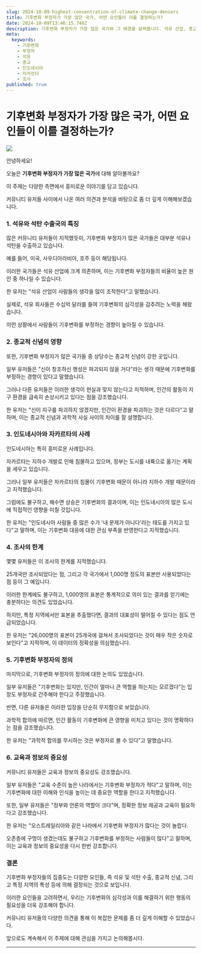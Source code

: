 ```yaml
---
slug: 2024-10-09-highest-concentration-of-climate-change-deniers
title: 기후변화 부정자가 가장 많은 국가, 어떤 요인들이 이를 결정하는가?
date: 2024-10-09T13:46:15.748Z
description: 기후변화 부정자가 가장 많은 국가와 그 배경을 살펴봅니다. 석유 산업, 종교적 신념, 교육 수준 등 다양한 요인이 어떻게 기후변화 부정자들의 비율에 영향을 미치는지 알아보세요.
meta:
  keywords:
    - 기후변화
    - 부정자
    - 석유
    - 종교
    - 인도네시아
    - 자카르타
    - 조사
published: true
---
```


# 기후변화 부정자가 가장 많은 국가, 어떤 요인들이 이를 결정하는가?

![](https://blogger.googleusercontent.com/img/a/AVvXsEibwt8H7faXoXIA6LL9i0WThZZwxmhjSpbOxdrFJJwRqFQghM1nWHd2X_xEiD1i0AfICSnCvLcZtjZ2NnSlVsDTZar64Kt2g1NeaWm2aXe06WnlSRYsWXZiQ-KTQJmV2LBVNetEXcy8tT4PLfeikT9GWsTM1cCVPBb8u5umGjKRxksO-cy6KlbDVIGD9Y0)

안녕하세요!

오늘은 **기후변화 부정자가 가장 많은 국가**에 대해 알아볼까요?

이 주제는 다양한 측면에서 흥미로운 이야기를 담고 있습니다.

커뮤니티 유저들 사이에서 나온 여러 의견과 분석을 바탕으로 좀 더 깊게 이해해보겠습니다.

### 1. 석유와 석탄 수출국의 특징

많은 커뮤니티 유저들이 지적했듯이, 기후변화 부정자가 많은 국가들은 대부분 석유나 석탄을 수출하고 있습니다.

예를 들어, 미국, 사우디아라비아, 호주 등이 해당됩니다.

이러한 국가들은 석유 산업에 크게 의존하며, 이는 기후변화 부정자들의 비율이 높은 원인 중 하나일 수 있습니다.

한 유저는 "석유 산업이 사람들의 생각을 많이 조작한다"고 말했습니다.

실제로, 석유 회사들은 수십억 달러를 들여 기후변화의 심각성을 감추려는 노력을 해왔습니다.

이런 상황에서 사람들이 기후변화를 부정하는 경향이 높아질 수 있습니다.

### 2. 종교적 신념의 영향

또한, 기후변화 부정자가 많은 국가들 중 상당수는 종교적 신념이 강한 곳입니다.

일부 유저들은 "신이 창조하신 행성은 파괴되지 않을 거다"라는 생각 때문에 기후변화를 부정하는 경향이 있다고 말했습니다.

그러나 다른 유저들은 이러한 생각이 현실과 맞지 않는다고 지적하며, 인간의 활동이 지구 환경을 급속히 손상시키고 있다는 점을 강조했습니다.

한 유저는 "신이 지구를 파괴하지 않겠지만, 인간이 환경을 파괴하는 것은 다르다"고 말하며, 이는 종교적 신념과 과학적 사실 사이의 차이를 잘 설명합니다.

### 3. 인도네시아와 자카르타의 사례

인도네시아는 특히 흥미로운 사례입니다.

자카르타는 지하수 개발로 인해 침몰하고 있으며, 정부는 도시를 내륙으로 옮기는 계획을 세우고 있습니다.

그러나 일부 유저들은 자카르타의 침몰이 기후변화 때문이 아니라 지하수 개발 때문이라고 지적했습니다.

그럼에도 불구하고, 해수면 상승은 기후변화의 결과이며, 이는 인도네시아의 많은 도시에 직접적인 영향을 미칠 것입니다.

한 유저는 "인도네시아 사람들 중 많은 수가 '내 문제가 아니다'라는 태도를 가지고 있다"고 말하며, 이는 기후변화 대응에 대한 관심 부족을 반영한다고 지적했습니다.

### 4. 조사의 한계

몇몇 유저들은 이 조사의 한계를 지적했습니다.

25개국만 조사되었다는 점, 그리고 각 국가에서 1,000명 정도의 표본만 사용되었다는 점 등이 그 예입니다.

이러한 한계에도 불구하고, 1,000명의 표본은 통계적으로 의미 있는 결과를 얻기에는 충분하다는 의견도 있었습니다.

하지만, 특정 지역에서만 표본을 추출했다면, 결과의 대표성이 떨어질 수 있다는 점도 언급되었습니다.

한 유저는 "26,000명의 표본이 25개국에 걸쳐서 조사되었다는 것이 매우 작은 숫자로 보인다"고 지적하며, 이 데이터의 정확성을 의심했습니다.

### 5. 기후변화 부정자의 정의

마지막으로, 기후변화 부정자의 정의에 대한 논의도 있었습니다.

일부 유저들은 "기후변화는 있지만, 인간이 얼마나 큰 역할을 하는지는 모르겠다"는 입장도 부정자로 간주해야 한다고 주장했습니다.

반면, 다른 유저들은 이러한 입장을 단순히 무지함으로 보았습니다.

과학적 합의에 따르면, 인간 활동이 기후변화에 큰 영향을 미치고 있다는 것이 명확하다는 점을 강조했습니다.

한 유저는 "과학적 합의를 무시하는 것은 부정자로 볼 수 있다"고 말했습니다.

### 6. 교육과 정보의 중요성

커뮤니티 유저들은 교육과 정보의 중요성도 강조했습니다.

일부 유저들은 "교육 수준이 높은 나라에서는 기후변화 부정자가 적다"고 말하며, 이는 기후변화에 대한 이해와 인식을 높이는 데 중요한 역할을 한다고 지적했습니다.

또한, 일부 유저들은 "정부와 언론의 역할이 크다"며, 정확한 정보 제공과 교육이 필요하다고 강조했습니다.

한 유저는 "오스트레일리아와 같은 나라에서 기후변화 부정자가 많다는 것이 놀랍다.

오존층에 구멍이 생겼는데도 불구하고 기후변화를 부정하는 사람들이 많다"고 말하며, 이는 교육과 정보의 중요성을 다시 한번 강조합니다.

### 결론

기후변화 부정자들의 집중도는 다양한 요인들, 즉 석유 및 석탄 수출, 종교적 신념, 그리고 특정 지역의 특성 등에 의해 결정되는 것으로 보입니다.

이러한 요인들을 고려하면서, 우리는 기후변화의 심각성과 이를 해결하기 위한 행동의 필요성을 더욱 강조해야 합니다.

커뮤니티 유저들의 다양한 의견을 통해 이 복잡한 문제를 좀 더 깊게 이해할 수 있었습니다.

앞으로도 계속해서 이 주제에 대해 관심을 가지고 논의해봅시다.

---